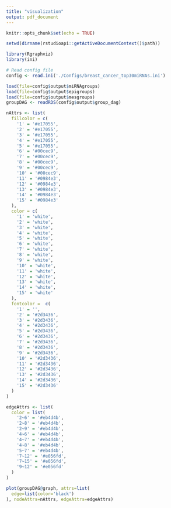 ```yaml
---
title: "visualization"
output: pdf_document
---
```


```r
knitr::opts_chunk$set(echo = TRUE)
```

```r
setwd(dirname(rstudioapi::getActiveDocumentContext()$path))

library(Rgraphviz)
library(ini)

# Read config file
config <- read.ini('./Configs/breast_cancer_top30miRNAs.ini')

load(file=config$output$miRNAgroups)
load(file=config$output$epigroups)
load(file=config$output$mesgroups)
groupDAG <- readRDS(config$output$group_dag)

nAttrs <- list(
  fillcolor = c(
    '1' = '#e17055',
    '2' = '#e17055',
    '3' = '#e17055',
    '4' = '#e17055',
    '5' = '#e17055',
    '6' = '#00cec9',
    '7' = '#00cec9',
    '8' = '#00cec9',
    '9' = '#00cec9',
    '10' = '#00cec9',
    '11' = '#0984e3',
    '12' = '#0984e3',
    '13' = '#0984e3',
    '14' = '#0984e3',
    '15' = '#0984e3'
  ),
  color = c(
    '1' = 'white',
    '2' = 'white',
    '3' = 'white',
    '4' = 'white',
    '5' = 'white',
    '6' = 'white',
    '7' = 'white',
    '8' = 'white',
    '9' = 'white',
    '10' = 'white',
    '11' = 'white',
    '12' = 'white',
    '13' = 'white',
    '14' = 'white',
    '15' = 'white'
  ),
  fontcolor =  c(
    '1' = '',
    '2' = '#2d3436',
    '3' = '#2d3436',
    '4' = '#2d3436',
    '5' = '#2d3436',
    '6' = '#2d3436',
    '7' = '#2d3436',
    '8' = '#2d3436',
    '9' = '#2d3436',
    '10' = '#2d3436',
    '11' = '#2d3436',
    '12' = '#2d3436',
    '13' = '#2d3436',
    '14' = '#2d3436',
    '15' = '#2d3436'
  )
)

edgeAttrs <- list(
  color = list(
    '2~6' = '#eb4d4b',
    '2~8' = '#eb4d4b',
    '2~9' = '#eb4d4b',
    '4~6' = '#eb4d4b',
    '4~7' = '#eb4d4b',
    '4~8' = '#eb4d4b',
    '5~7' = '#eb4d4b',
    '7~12' = '#e056fd',
    '7~15' = '#e056fd',
    '9~12' = '#e056fd'
  )
)

plot(groupDAG@graph, attrs=list(
  edge=list(color='black')
), nodeAttrs=nAttrs, edgeAttrs=edgeAttrs)
```